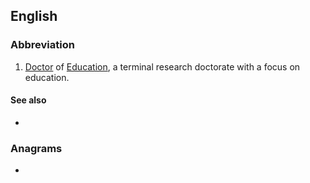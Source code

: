 {{also|edd|EDD|èdd|edd.}}
==English==

===Abbreviation===
{{rfc-header|Abbreviation}}
{{head|en|abbreviation}}

# [[doctor|Doctor]] of [[education|Education]], a terminal research doctorate with a focus on education.

====See also====
* {{l|en|doctor}}

===Anagrams===
* {{l|en|DDE}}